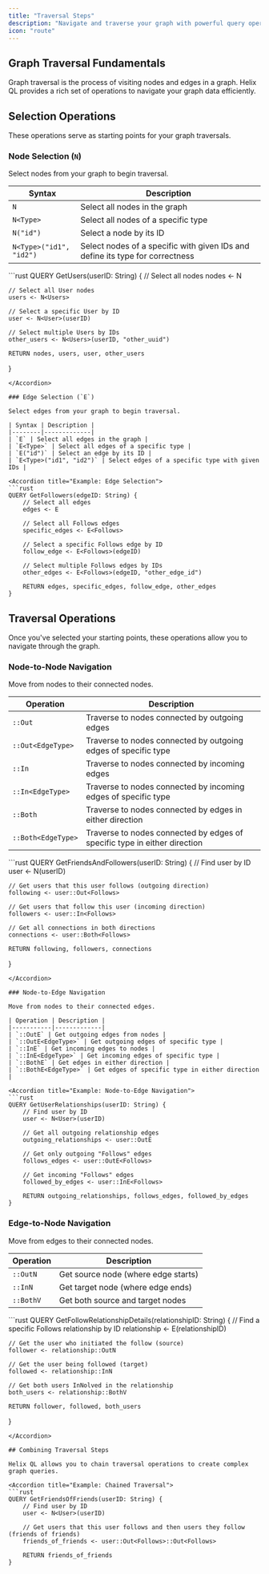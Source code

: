 ```yaml
---
title: "Traversal Steps"
description: "Navigate and traverse your graph with powerful query operations"
icon: "route"
---
```


## Graph Traversal Fundamentals

Graph traversal is the process of visiting nodes and edges in a graph. Helix QL provides a rich set of operations to navigate your graph data efficiently.

## Selection Operations

These operations serve as starting points for your graph traversals.

### Node Selection (`N`)

Select nodes from your graph to begin traversal.

| Syntax | Description |
|--------|-------------|
| `N` | Select all nodes in the graph |
| `N<Type>` | Select all nodes of a specific type |
| `N("id")` | Select a node by its ID |
| `N<Type>("id1", "id2")` | Select nodes of a specific with given IDs and define its type for correctness |

<Accordion title="Example: Node Selection">
```rust
QUERY GetUsers(userID: String) {
    // Select all nodes
    nodes <- N
    
    // Select all User nodes
    users <- N<Users>
    
    // Select a specific User by ID
    user <- N<User>(userID)
    
    // Select multiple Users by IDs
    other_users <- N<Users>(userID, "other_uuid")
    
    RETURN nodes, users, user, other_users
}
```
</Accordion>

### Edge Selection (`E`)

Select edges from your graph to begin traversal.

| Syntax | Description |
|--------|-------------|
| `E` | Select all edges in the graph |
| `E<Type>` | Select all edges of a specific type |
| `E("id")` | Select an edge by its ID |
| `E<Type>("id1", "id2")` | Select edges of a specific type with given IDs |

<Accordion title="Example: Edge Selection">
```rust
QUERY GetFollowers(edgeID: String) {
    // Select all edges
    edges <- E
    
    // Select all Follows edges
    specific_edges <- E<Follows>
    
    // Select a specific Follows edge by ID
    follow_edge <- E<Follows>(edgeID)
    
    // Select multiple Follows edges by IDs
    other_edges <- E<Follows>(edgeID, "other_edge_id")
    
    RETURN edges, specific_edges, follow_edge, other_edges
}
```
</Accordion>

## Traversal Operations

Once you've selected your starting points, these operations allow you to navigate through the graph.

### Node-to-Node Navigation

Move from nodes to their connected nodes.

| Operation | Description |
|-----------|-------------|
| `::Out` | Traverse to nodes connected by outgoing edges |
| `::Out<EdgeType>` | Traverse to nodes connected by outgoing edges of specific type |
| `::In` | Traverse to nodes connected by incoming edges |
| `::In<EdgeType>` | Traverse to nodes connected by incoming edges of specific type |
| `::Both` | Traverse to nodes connected by edges in either direction |
| `::Both<EdgeType>` | Traverse to nodes connected by edges of specific type in either direction |

<Accordion title="Example: Node-to-Node Navigation">
```rust
QUERY GetFriendsAndFollowers(userID: String) {
    // Find user by ID
    user <- N<User>(userID)
    
    // Get users that this user follows (outgoing direction)
    following <- user::Out<Follows>
    
    // Get users that follow this user (incoming direction)
    followers <- user::In<Follows>
    
    // Get all connections in both directions
    connections <- user::Both<Follows>
    
    RETURN following, followers, connections
}
```
</Accordion>

### Node-to-Edge Navigation

Move from nodes to their connected edges.

| Operation | Description |
|-----------|-------------|
| `::OutE` | Get outgoing edges from nodes |
| `::OutE<EdgeType>` | Get outgoing edges of specific type |
| `::InE` | Get incoming edges to nodes |
| `::InE<EdgeType>` | Get incoming edges of specific type |
| `::BothE` | Get edges in either direction |
| `::BothE<EdgeType>` | Get edges of specific type in either direction |

<Accordion title="Example: Node-to-Edge Navigation">
```rust
QUERY GetUserRelationships(userID: String) {
    // Find user by ID
    user <- N<User>(userID)
    
    // Get all outgoing relationship edges
    outgoing_relationships <- user::OutE
    
    // Get only outgoing "Follows" edges
    follows_edges <- user::OutE<Follows>
    
    // Get incoming "Follows" edges
    followed_by_edges <- user::InE<Follows>
    
    RETURN outgoing_relationships, follows_edges, followed_by_edges
}
```
</Accordion>

### Edge-to-Node Navigation

Move from edges to their connected nodes.

| Operation | Description |
|-----------|-------------|
| `::OutN` | Get source node (where edge starts) |
| `::InN` | Get target node (where edge ends) |
| `::BothV` | Get both source and target nodes |

<Accordion title="Example: Edge-to-Node Navigation">
```rust
QUERY GetFollowRelationshipDetails(relationshipID: String) {
    // Find a specific Follows relationship by ID
    relationship <- E<Follows>(relationshipID)
    
    // Get the user who initiated the follow (source)
    follower <- relationship::OutN
    
    // Get the user being followed (target)
    followed <- relationship::InN
    
    // Get both users InNolved in the relationship
    both_users <- relationship::BothV
    
    RETURN follower, followed, both_users
}
```
</Accordion>

## Combining Traversal Steps

Helix QL allows you to chain traversal operations to create complex graph queries.

<Accordion title="Example: Chained Traversal">
```rust
QUERY GetFriendsOfFriends(userID: String) {
    // Find user by ID
    user <- N<User>(userID)
    
    // Get users that this user follows and then users they follow (friends of friends)
    friends_of_friends <- user::Out<Follows>::Out<Follows>
    
    RETURN friends_of_friends
}
```
</Accordion>
